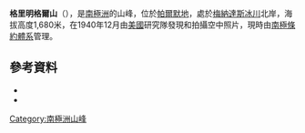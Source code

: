 {{coord|73|18|S|62|18|W|source:GNIS|display=title}}

'''格里明格爾山'''（{{lang-en|Mount Grimminger}}），是[[南極洲|南極洲]]的山峰，位於[[帕爾默地|帕爾默地]]，處於[[梅納達斯冰川|梅納達斯冰川]]北岸，海拔高度1,680米，在1940年12月由[[美國|美國]]研究隊發現和拍攝空中照片，現時由[[南極條約體系|南極條約體系]]管理。

==參考資料==
*{{cite gnis | type = antarid | id = 6058| name = Grimminger, Mount | accessdate = 2012-05-08}}
*{{usgs-gazetteer|id=6058|name=Grimminger, Mount}}

{{Antarctica-geo-stub}}
[[Category:南極洲山峰|Category:南極洲山峰]]